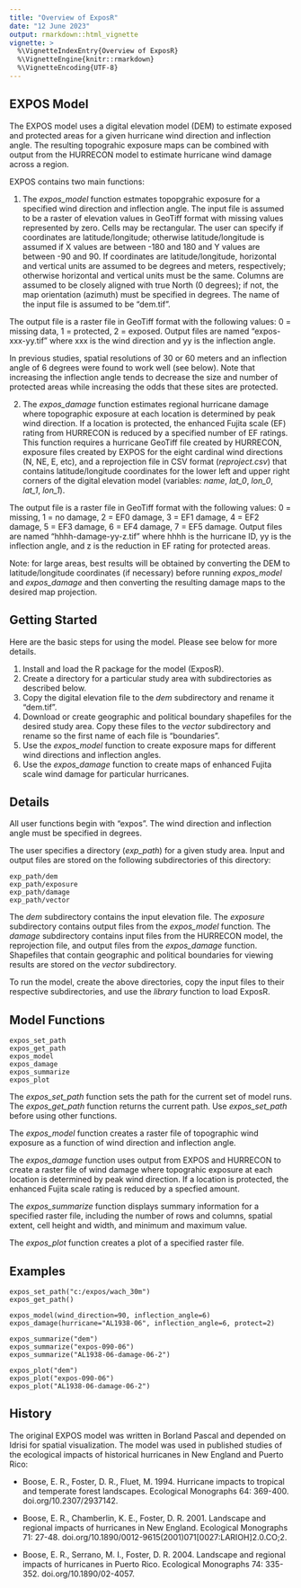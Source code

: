```yaml
---
title: "Overview of ExposR"
date: "12 June 2023"
output: rmarkdown::html_vignette
vignette: >
  %\VignetteIndexEntry{Overview of ExposR}
  %\VignetteEngine{knitr::rmarkdown}
  %\VignetteEncoding{UTF-8}
---
```


## EXPOS Model

The EXPOS model uses a digital elevation model (DEM) to estimate exposed and
protected areas for a given hurricane wind direction and inflection angle. 
The resulting topograhic exposure maps can be combined with output from the 
HURRECON model to estimate hurricane wind damage across a region.

EXPOS contains two main functions:

1. The <i>expos_model</i> function estmates topopgrahic exposure for a specified
wind direction and inflection angle. The input file is assumed to be a raster of 
elevation values in GeoTiff format with missing values represented by zero. Cells 
may be rectangular. The user can specify if coordinates are latitude/longitude; 
otherwise latitude/longitude is assumed if X values are between -180 and 180 and 
Y values are between -90 and 90. If coordinates are latitude/longitude, horizontal 
and vertical units are assumed to be degrees and meters, respectively; otherwise 
horizontal and vertical units must be the same. Columns are assumed to be closely 
aligned with true North (0 degrees); if not, the map orientation (azimuth) must be 
specified in degrees. The name of the input file is assumed to be "dem.tif".

The output file is a raster file in GeoTiff format with the following values: 
0 = missing data, 1 = protected, 2 = exposed. Output files are named 
"expos-xxx-yy.tif" where xxx is the wind direction and yy is the inflection angle.

In previous studies, spatial resolutions of 30 or 60 meters and an inflection angle of 
6 degrees were found to work well (see below). Note that increasing the inflection 
angle tends to decrease the size and number of protected areas while increasing 
the odds that these sites are protected.

2. The <i>expos_damage</i> function estimates regional hurricane damage where
topographic exposure at each location is determined by peak wind direction. If 
a location is protected, the enhanced Fujita scale (EF) rating from HURRECON 
is reduced by a specified number of EF ratings. This function requires a hurricane 
GeoTiff file created by HURRECON, exposure files created by EXPOS for the eight 
cardinal wind directions (N, NE, E, etc), and a reprojection file in CSV format 
(<i>reproject.csv</i>) that contains latitude/longitude coordinates for the lower 
left and upper right corners of the digital elevation model (variables: <i>name</i>, 
<i>lat_0</i>, <i>lon_0</i>, <i>lat_1</i>, <i>lon_1</i>).

The output file is a raster file in GeoTiff format with the following values:
0 = missing, 1 = no damage, 2 = EF0 damage, 3 = EF1 damage, 4 = EF2 damage, 
5 = EF3 damage, 6 = EF4 damage, 7 = EF5 damage. Output files are named 
"hhhh-damage-yy-z.tif" where hhhh is the hurricane ID, yy is the inflection 
angle, and z is the reduction in EF rating for protected areas.

Note: for large areas, best results will be obtained by converting the DEM to
latitude/longitude coordinates (if necessary) before running <i>expos_model</i>
and <i>expos_damage</i> and then converting the resulting damage maps to the
desired map projection.

## Getting Started

Here are the basic steps for using the model. Please see below for more details.

1. Install and load the R package for the model (ExposR).
2. Create a directory for a particular study area with subdirectories as described 
below.
3. Copy the digital elevation file to the <i>dem</i> subdirectory and rename it 
"dem.tif".
4. Download or create geographic and political boundary shapefiles for the desired 
study area. Copy these files to the <i>vector</i> subdirectory and rename so the 
first name of each file is "boundaries".
5. Use the <i>expos_model</i> function to create exposure maps for different wind 
directions and inflection angles.
6. Use the <i>expos_damage</i> function to create maps of enhanced Fujita scale 
wind damage for particular hurricanes.

## Details

All user functions begin with "expos". The wind direction and inflection angle must
be specified in degrees.

The user specifies a directory (<i>exp_path</i>) for a given study area. Input and 
output files are stored on the following subdirectories of this directory:

```
exp_path/dem
exp_path/exposure
exp_path/damage
exp_path/vector
```

The <i>dem</i> subdirectory contains the input elevation file. The <i>exposure</i> 
subdirectory contains output files from the <i>expos_model</i> function. The 
<i>damage</i> subdirectory contains input files from the HURRECON model, the 
reprojection file, and output files from the <i>expos_damage</i> function. 
Shapefiles that contain geographic and political boundaries for viewing results
are stored on the <i>vector</i> subdirectory.

To run the model, create the above directories, copy the input files to their
respective subdirectories, and use the <i>library</i> function to load ExposR.

## Model Functions

```
expos_set_path
expos_get_path
expos_model
expos_damage
expos_summarize
expos_plot
```

The <i>expos_set_path</i> function sets the path for the current set of model runs. 
The <i>expos_get_path</i> function returns the current path. Use <i>expos_set_path</i> 
before using other functions.

The <i>expos_model</i> function creates a raster file of topographic wind exposure 
as a function of wind direction and inflection angle.

The <i>expos_damage</i> function uses output from EXPOS and HURRECON to create a 
raster file of wind damage where topograhic exposure at each location is determined 
by peak wind direction. If a location is protected, the enhanced Fujita scale 
rating is reduced by a specfied amount.

The <i>expos_summarize</i> function displays summary information for a specified 
raster file, including the number of rows and columns, spatial extent, cell height 
and width, and minimum and maximum value.

The <i>expos_plot</i> function creates a plot of a specified raster file.

## Examples

```
expos_set_path("c:/expos/wach_30m")
expos_get_path()

expos_model(wind_direction=90, inflection_angle=6)
expos_damage(hurricane="AL1938-06", inflection_angle=6, protect=2)

expos_summarize("dem")
expos_summarize("expos-090-06")
expos_summarize("AL1938-06-damage-06-2")

expos_plot("dem")
expos_plot("expos-090-06")
expos_plot("AL1938-06-damage-06-2")
```

## History

The original EXPOS model was written in Borland Pascal and depended on Idrisi 
for spatial visualization. The model was used in published studies of the ecological 
impacts of historical hurricanes in New England and Puerto Rico:

* Boose, E. R., Foster, D. R., Fluet, M. 1994. Hurricane impacts to tropical and 
temperate forest landscapes. Ecological Monographs 64: 369-400. doi.org/10.2307/2937142.

* Boose, E. R., Chamberlin, K. E., Foster, D. R. 2001. Landscape and regional impacts 
of hurricanes in New England. Ecological Monographs 71: 27-48.
doi.org/10.1890/0012-9615(2001)071[0027:LARIOH]2.0.CO;2.

* Boose, E. R., Serrano, M. I., Foster, D. R. 2004. Landscape and regional impacts of 
hurricanes in Puerto Rico. Ecological Monographs 74: 335-352. doi.org/10.1890/02-4057.

